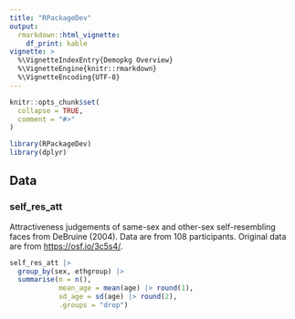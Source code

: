 ```yaml
---
title: "RPackageDev"
output: 
  rmarkdown::html_vignette:
    df_print: kable
vignette: >
  %\VignetteIndexEntry{Demopkg Overview}
  %\VignetteEngine{knitr::rmarkdown}
  %\VignetteEncoding{UTF-8}
---
```


```r
knitr::opts_chunk$set(
  collapse = TRUE,
  comment = "#>"
)
```

```r
library(RPackageDev)
library(dplyr)
```

## Data

### self_res_att

Attractiveness judgements of same-sex and other-sex self-resembling faces from DeBruine (2004). Data are from 108 participants. Original data are from <https://osf.io/3c5s4/>.

```r
self_res_att |>
  group_by(sex, ethgroup) |>
  summarise(n = n(),
            mean_age = mean(age) |> round(1),
            sd_age = sd(age) |> round(2),
            .groups = "drop")
```




